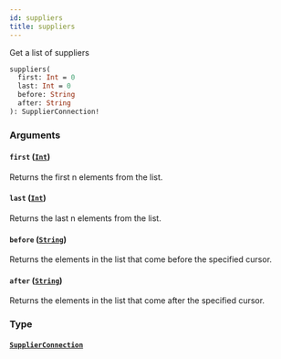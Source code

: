 ```yaml
---
id: suppliers
title: suppliers
---
```


Get a list of suppliers

```graphql
suppliers(
  first: Int = 0
  last: Int = 0
  before: String
  after: String
): SupplierConnection!

```

### Arguments

#### `first` ([`Int`](/apis/supplier-apis/supply-api/reference/scalars/int))

Returns the first n elements from the list.

#### `last` ([`Int`](/apis/supplier-apis/supply-api/reference/scalars/int))

Returns the last n elements from the list.

#### `before` ([`String`](/apis/supplier-apis/supply-api/reference/scalars/string))

Returns the elements in the list that come before the specified cursor.

#### `after` ([`String`](/apis/supplier-apis/supply-api/reference/scalars/string))

Returns the elements in the list that come after the specified cursor.

### Type

#### [`SupplierConnection`](/apis/supplier-apis/supply-api/reference/objects/supplier-connection)
